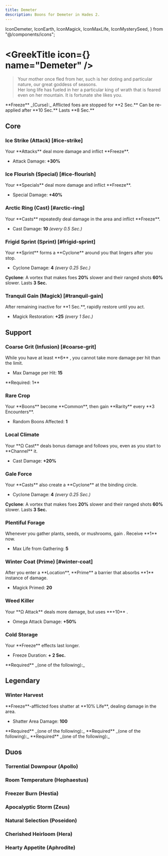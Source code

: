 ```yaml
---
title: Demeter
description: Boons for Demeter in Hades 2.
---
```


  IconDemeter,
  IconEarth,
  IconMagick,
  IconMaxLife,
  IconMysterySeed,
} from "@/components/icons";


# <GreekTitle icon={<IconDemeter  />} name="Demeter" />

> Your mother once fled from her, such is her doting and particular nature, our
> great goddess of seasons.\
> Her long life has fueled in her a particular king of wrath that is feared even
> on her mountain. It is fortunate she likes you.

<Box className="mt-4">
  **Freeze** _(Curse):_ Afflicted foes are stopped for **2 Sec.** Can be
  re-applied after **10 Sec.** Lasts **8 Sec.**
</Box>

## Core

### Ice Strike (Attack) [#ice-strike]

<BoonTest boon={DbBoons.Demeter.iceStrike}>
Your **Attacks** deal more damage and inflict **Freeze**.

- Attack Damage: **+30%**

</BoonTest>

### Ice Flourish (Special) [#ice-flourish]

<BoonTest boon={DbBoons.Demeter.iceFlourish}>
Your **Specials** deal more damage and inflict **Freeze**.

- Special Damage: **+40%**

</BoonTest>

### Arctic Ring (Cast) [#arctic-ring]

<BoonTest boon={DbBoons.Demeter.arcticRing}>
Your **Casts** repeatedly deal damage in the area and inflict **Freeze**.

- Cast Damage: **10** _(every 0.5 Sec.)_

</BoonTest>

### Frigid Sprint (Sprint) [#frigid-sprint]

<BoonTest boon={DbBoons.Demeter.frigidSprint}>
Your **Sprint** forms a **Cyclone** around you that lingers after you stop.

- Cyclone Damage: **4** _(every 0.25 Sec.)_

**Cyclone**: A vortex that makes foes **20%** slower and their ranged shots
**60%** slower. Lasts **3 Sec.**

</BoonTest>

### Tranquil Gain (Magick) [#tranquil-gain]

<BoonTest boon={DbBoons.Demeter.tranquilGain}>
After remaining inactive for **1 Sec.**, rapidly restore <IconMagick /> until you act.

- Magick Restoration: **+25** _(every 1 Sec.)_

</BoonTest>

## Support

### <TextHighlight type="infusion">Coarse Grit (Infusion)</TextHighlight> [#coarse-grit]

<BoonTest boon={DbBoons.Demeter.coarseGrit}>
While you have at least **6** <IconEarth />, you cannot take more damage per hit than the limit.

- Max Damage per Hit: **15**

</BoonTest>

<Callout>
  **Required: 1** <IconEarth />
</Callout>

### Rare Crop

<BoonTest boon={DbBoons.Demeter.rareCrop}>
Your **Boons** become **Common**, then gain **Rarity** every **3 Encounters**.

- Random Boons Affected: **1**

</BoonTest>

### Local Climate

<BoonTest boon={DbBoons.Demeter.localClimate}>
Your **Ω Cast** deals bonus damage and follows you, even as you start to **Channel** it.

- Cast Damage: **+20%**

</BoonTest>

### Gale Force

<BoonTest boon={DbBoons.Demeter.galeForce}>
Your **Casts** also create a **Cyclone** at the binding circle.

- Cyclone Damage: **4** _(every 0.25 Sec.)_

**Cyclone**: A vortex that makes foes **20%** slower and their ranged shots
**60%** slower. Lasts **3 Sec.**

</BoonTest>

### Plentiful Forage

<BoonTest boon={DbBoons.Demeter.plentifulForage}>
Whenever you gather plants, seeds, or mushrooms, gain <IconMaxLife />. Receive **1** <IconMysterySeed /> now.

- Max Life from Gathering: **5**

</BoonTest>

### Winter Coat (Prime) [#winter-coat]

<BoonTest boon={DbBoons.Demeter.winterCoat}>
After you enter a **Location**, **Prime** a barrier that absorbs **1** instance of damage.

- Magick Primed: **20**

</BoonTest>

### Weed Killer

<BoonTest boon={DbBoons.Demeter.weedKiller}>
Your **Ω Attack** deals more damage, but uses **+10** <IconMagick />.

- Omega Attack Damage: **+50%**

</BoonTest>

### Cold Storage

<BoonTest boon={DbBoons.Demeter.coldStorage}>
Your **Freeze** effects last longer.

- Freeze Duration: **+ 2 Sec.**

</BoonTest>

<Callout>
  **Required** _(one of the following):_
  <BoonGrid boons={[DbBoons.Demeter.iceStrike, DbBoons.Demeter.iceFlourish]} />
</Callout>

## <TextHighlight type="legendary">Legendary</TextHighlight>

### <TextHighlight type="legendary">Winter Harvest</TextHighlight>

<BoonTest boon={DbBoons.Demeter.winterHarvest}>
**Freeze**-afflicted foes shatter at **10% Life**, dealing damage in the area.

- Shatter Area Damage: **100**

</BoonTest>

<Callout>
  **Required** _(one of the following):_
  <BoonGrid boons={[DbBoons.Demeter.iceStrike, DbBoons.Demeter.iceFlourish]} />
</Callout>

<Callout>
  **Required** _(one of the following):_
  <BoonGrid
    boons={[DbBoons.Demeter.plentifulForage, DbBoons.Demeter.winterCoat]}
  />
</Callout>

<Callout>
  **Required** _(one of the following):_
  <BoonGrid boons={[DbBoons.Demeter.weedKiller, DbBoons.Demeter.coldStorage]} />
</Callout>

## <TextHighlight type="duo">Duos</TextHighlight>

### <TextHighlight type="duo">Torrential Downpour</TextHighlight> (Apollo)

<TorrentialDownpour />

### <TextHighlight type="duo">Room Temperature</TextHighlight> (Hephaestus)

<RoomTemperature />

### <TextHighlight type="duo">Freezer Burn</TextHighlight> (Hestia)

<FreezerBurn />

### <TextHighlight type="duo">Apocalyptic Storm</TextHighlight> (Zeus)

<ApocalypticStorm />

### <TextHighlight type="duo">Natural Selection</TextHighlight> (Poseidon)

<NaturalSelection />

### <TextHighlight type="duo">Cherished Heirloom</TextHighlight> (Hera)

<CherishedHeirloom />

### <TextHighlight type="duo">Hearty Appetite</TextHighlight> (Aphrodite)

<HeartyAppetite />
